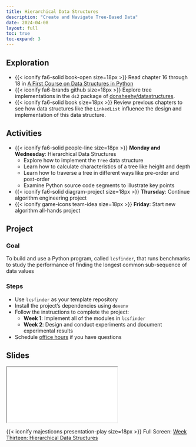 ```yaml
---
title: Hierarchical Data Structures
description: "Create and Navigate Tree-Based Data"
date: 2024-04-08
layout: full
toc: true
toc-expand: 3
---
```


## Exploration

- {{< iconify fa6-solid book-open size=18px >}} Read chapter 16 through 18 in
[A First Course on Data Structures in
Python](https://donsheehy.github.io/datastructures/)
- {{< iconify fa6-brands github size=18px >}} Explore tree implementations in
the `ds2` package of
[donsheehy/datastructures](https://github.com/donsheehy/datastructures/).
- {{< iconify fa6-solid book size=18px >}} Review previous chapters to see how
data structures like the `LinkedList` influence the design and implementation
of this data structure.

## Activities

- {{< iconify fa6-solid people-line size=18px >}} **Monday and Wednesday**:
Hierarchical Data Structures
  - Explore how to implement the `Tree` data structure
  - Learn how to calculate characteristics of a tree like height and depth
  - Learn how to traverse a tree in different ways like pre-order and
  post-order 
  - Examine Python source code segments to illustrate key points
- {{< iconify fa6-solid diagram-project size=18px >}} **Thursday**: Continue
algorithm engineering project
- {{< iconify game-icons team-idea size=18px >}} **Friday**: Start new
algorithm all-hands project

## Project

### Goal

To build and use a Python program, called `lcsfinder`, that runs benchmarks to
study the performance of finding the longest common sub-sequence of data values

### Steps

- Use `lcsfinder` as your template repository
- Install the project's dependencies using `devenv`
- Follow the instructions to complete the project:
  - **Week 1**: Implement all of the modules in `lcsfinder`
  - **Week 2**: Design and conduct experiments and document experimental results
- Schedule [office hours](https://www.gregorykapfhammer.com/schedule/) if you
have questions

## Slides

```{=html}
<iframe class="slide-deck" src="../../slides/weekthirteen/"></iframe>
```

{{< iconify majesticons presentation-play size=18px >}} Full Screen: [Week
Thirteen: Hierarchical Data Structures](../../slides/weekthirteen/)
